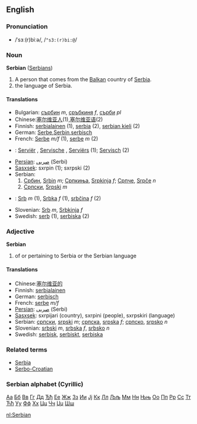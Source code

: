 ==English==
===Pronunciation===
*/ˈsɜː(r)biːə/, /<tt>"s3:(r)bi:@</tt>/

===Noun===
'''Serbian''' ([[Serbians]])

# A person that comes from the [[Balkan]] country of [[Serbia]].
# the language of Serbia.

====Translations====
*Bulgarian: [[сърбин]] ''m'', [[сръбкиня]] ''f'', [[сърби]] ''pl''
*Chinese:[[塞尔维亚人]](1),[[塞尔维亚语]](2)
*Finnish: [[serbialainen]] (1), [[serbia]] (2), [[serbian kieli]] (2)
*German: [[Serbe]],[[Serbin]],[[serbisch]]
*French: [[Serbe]] ''m/f'' (1), [[serbe]] ''m'' (2)
*{{nl}}: [[Serviër]] {{m}}, [[Servische]] {{f}}, [[Serviërs]] {{p}} (1); [[Servisch]] (2)
*[[Persian]]: [[صربی]] (Serbi)
*[[Sasxsek]]: sxrpin (1); sxrpski (2)
*Serbian:
*# [[Србин]], [[Srbin]] ''m''; [[Српкиња]], [[Srpkinja]] ''f''; [[Српче]], [[Srpče]] ''n''
*# [[Српски]], [[Srpski]] ''m''
*{{sk}}: [[Srb]] ''m'' (1), [[Srbka]] ''f'' (1), [[srbčina]] ''f'' (2)
*Slovenian: [[Srb]] ''m'', [[Srbkinja]] ''f''
*Swedish: [[serb]] (1), [[serbiska]] (2)

===Adjective===
'''Serbian'''

# of or pertaining to Serbia or the Serbian language

====Translations====

*Chinese:[[塞尔维亚的]]
*Finnish: [[serbialainen]]
*German: [[serbisch]]
*French: [[serbe]] ''m/f''
*[[Persian]]: [[صربی]] (Serbi)
*[[Sasxsek]]: sxrpijari (country), sxrpini (people), sxrpskiri (language)
*Serbian: [[српски]], [[srpski]] ''m''; [[српска]], [[srpska]] ''f''; [[српско]], [[srpsko]] ''n''
*Slovenian: [[srbski]] ''m'', [[srbska]] ''f'', [[srbsko]] ''n''
*Swedish: [[serbisk]], [[serbiskt]], [[serbiska]]

===Related terms===
*[[Serbia]]
*[[Serbo-Croatian]]

===Serbian alphabet (Cyrillic)===
[[А|Аа]] [[Б|Бб]] [[В|Вв]] [[Г|Гг]] [[Д|Дд]] [[Ђ|Ђђ]] [[Е|Ее]] [[Ж|Жж]] [[З|Зз]] [[И|Ии]] [[Ј|Јј]] [[К|Кк]] [[Л|Лл]] [[Љ|Љљ]] [[М|Мм]] [[Н|Нн]] [[Њ|Њњ]] [[О|Оо]] [[П|Пп]] [[Р|Рр]] [[С|Сс]] [[Т|Тт]] [[Ћ|Ћћ]] [[У|Уу]] [[Ф|Фф]] [[Х|Хх]] [[Ц|Цц]] [[Ч|Чч]] [[Џ|Џџ]] [[Ш|Шш]]  

[[nl:Serbian]]
